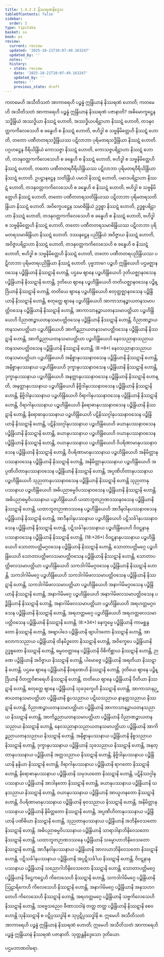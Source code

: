 ```yaml
---
title: 1.4.2.3 နိဿရဏနိဒ္ဒေသ
tableOfContents: false
sidebar:
  order: 3
type: tipitaka
basket: su
book: ps
review:
  current: review
  updated: '2025-10-21T10:07:49.163247'
  updated_by: ''
  notes: ''
  history:
  - state: review
    date: '2025-10-21T10:07:49.163247'
    updated_by: ''
    notes: ''
    previous_state: draft
---
```



<DynamicBreadcrumb />


<ReviewStatus review={frontmatter.review} showDetails={true} />

<HypothesisAnnotation frontmatter={frontmatter} />

<Division number="191" book="ps" e="ch" v="26" p="207">

<Paragraph number="1035" book="ps">
ကတမေဟိ အသီတိသတံ အာကာရေဟိ ပဉ္စန္နံ ဣန္ဒြိယာနံ နိဿရဏံ ဟောတိ; ကတမေဟိ အသီတိသတံ အာကာရေဟိ ပဉ္စန္နံ ဣန္ဒြိယာနံ နိဿရဏံ ပဇာနာတိ?
</Paragraph>

<Paragraph number="1036" book="ps">
အဓိမောက္ခဋ္ဌေန သဒ္ဓိန္ဒြိယံ အဿဒ္ဓိယာ နိဿဋံ ဟောတိ, အဿဒ္ဓိယပရိဠာဟာ နိဿဋံ ဟောတိ, တဒနုဝတ္တကကိလေသေဟိ စ ခန္ဓေဟိ စ နိဿဋံ ဟောတိ, ဗဟိဒ္ဓါ စ သဗ္ဗနိမိတ္တေဟိ နိဿဋံ ဟောတိ, တတော ပဏီတတရသဒ္ဓိန္ဒြိယဿ ပဋိလာဘာ ပုရိမတရသဒ္ဓိန္ဒြိယာ နိဿဋံ ဟောတိ.
</Paragraph>

<Paragraph number="1037" book="ps">
ပဂ္ဂဟဋ္ဌေန ဝီရိယိန္ဒြိယံ ကောသဇ္ဇာ နိဿဋံ ဟောတိ, ကောသဇ္ဇပရိဠာဟာ နိဿဋံ ဟောတိ, တဒနုဝတ္တကကိလေသေဟိ စ ခန္ဓေဟိ စ နိဿဋံ ဟောတိ, ဗဟိဒ္ဓါ စ သဗ္ဗနိမိတ္တေဟိ နိဿဋံ ဟောတိ, တတော ပဏီတတရဝီရိယိန္ဒြိယဿ ပဋိလာဘာ ပုရိမတရဝီရိယိန္ဒြိယာ နိဿဋံ ဟောတိ.
</Paragraph>

<Paragraph number="1038" book="ps">
ဥပဋ္ဌာနဋ္ဌေန သတိန္ဒြိယံ ပမာဒါ နိဿဋံ ဟောတိ, ပမာဒပရိဠာဟာ နိဿဋံ ဟောတိ, တဒနုဝတ္တကကိလေသေဟိ စ ခန္ဓေဟိ စ နိဿဋံ ဟောတိ, ဗဟိဒ္ဓါ စ သဗ္ဗနိမိတ္တေဟိ နိဿဋံ ဟောတိ, တတော ပဏီတတရသတိန္ဒြိယဿ ပဋိလာဘာ ပုရိမတရသတိန္ဒြိယာ နိဿဋံ ဟောတိ.
</Paragraph>

<Paragraph number="1039" book="ps">
အဝိက္ခေပဋ္ဌေန သမာဓိန္ဒြိယံ ဥဒ္ဓစ္စာ နိဿဋံ ဟောတိ, ဥဒ္ဓစ္စပရိဠာဟာ နိဿဋံ ဟောတိ, တဒနုဝတ္တကကိလေသေဟိ စ ခန္ဓေဟိ စ နိဿဋံ ဟောတိ, ဗဟိဒ္ဓါ စ သဗ္ဗနိမိတ္တေဟိ နိဿဋံ ဟောတိ, တတော ပဏီတတရသမာဓိန္ဒြိယဿ ပဋိလာဘာ ပုရိမတရသမာဓိန္ဒြိယာ နိဿဋံ ဟောတိ.
</Paragraph>

<Paragraph number="1040" book="ps">
ဒဿနဋ္ဌေန ပညိန္ဒြိယံ အဝိဇ္ဇာယ နိဿဋံ ဟောတိ, အဝိဇ္ဇာပရိဠာဟာ နိဿဋံ ဟောတိ, တဒနုဝတ္တကကိလေသေဟိ စ ခန္ဓေဟိ စ နိဿဋံ ဟောတိ, ဗဟိဒ္ဓါ စ သဗ္ဗနိမိတ္တေဟိ နိဿဋံ ဟောတိ, တတော ပဏီတတရပညိန္ဒြိယဿ ပဋိလာဘာ ပုရိမတရပညိန္ဒြိယာ နိဿဋံ ဟောတိ.
</Paragraph>

</Division>
<Division number="192" book="ps" e="ch" v="26" p="207">

<Paragraph number="1041" book="ps">
ပုဗ္ဗဘာဂေ ပဉ္စဟိ ဣန္ဒြိယေဟိ ပဌမဇ္ဈာနဝသေန ပဉ္စိန္ဒြိယာနိ နိဿဋာနိ ဟောန္တိ, ပဌမေ ဈာနေ ပဉ္စဟိန္ဒြိယေဟိ ဒုတိယဇ္ဈာနဝသေန ပဉ္စိန္ဒြိယာနိ နိဿဋာနိ ဟောန္တိ, ဒုတိယေ ဈာနေ ပဉ္စဟိန္ဒြိယေဟိ တတိယဇ္ဈာနဝသေန ပဉ္စိန္ဒြိယာနိ နိဿဋာနိ ဟောန္တိ, တတိယေ ဈာနေ ပဉ္စဟိန္ဒြိယေဟိ စတုတ္ထဇ္ဈာနဝသေန ပဉ္စိန္ဒြိယာနိ နိဿဋာနိ ဟောန္တိ, စတုတ္ထေ ဈာနေ ပဉ္စဟိန္ဒြိယေဟိ အာကာသာနဉ္စာယတနသမာပတ္တိဝသေန ပဉ္စိန္ဒြိယာနိ နိဿဋာနိ ဟောန္တိ, အာကာသာနဉ္စာယတနသမာပတ္တိယာ ပဉ္စဟိန္ဒြိယေဟိ ဝိညာဏဉ္စာယတနသမာပတ္တိဝသေန ပဉ္စိန္ဒြိယာနိ နိဿဋာနိ ဟောန္တိ, ဝိညာဏဉ္စာယတနသမာပတ္တိယာ ပဉ္စဟိန္ဒြိယေဟိ အာကိဉ္စညာယတနသမာပတ္တိဝသေန ပဉ္စိန္ဒြိယာနိ နိဿဋာနိ ဟောန္တိ, အာကိဉ္စညာယတနသမာပတ္တိယာ ပဉ္စဟိန္ဒြိယေဟိ နေဝသညာနာသညာယတနသမာပတ္တိဝသေန ပဉ္စိန္ဒြိယာနိ နိဿဋာနိ ဟောန္တိ. (8:*8*)
</Paragraph>

<Paragraph number="1042" book="ps">
နေဝသညာနာသညာယတနသမာပတ္တိယာ ပဉ္စဟိန္ဒြိယေဟိ အနိစ္စာနုပဿနာဝသေန ပဉ္စိန္ဒြိယာနိ နိဿဋာနိ ဟောန္တိ, အနိစ္စာနုပဿနာယ ပဉ္စဟိန္ဒြိယေဟိ ဒုက္ခာနုပဿနာဝသေန ပဉ္စိန္ဒြိယာနိ နိဿဋာနိ ဟောန္တိ, ဒုက္ခာနုပဿနာယ ပဉ္စဟိန္ဒြိယေဟိ အနတ္တာနုပဿနာဝသေန ပဉ္စိန္ဒြိယာနိ နိဿဋာနိ ဟောန္တိ, အနတ္တာနုပဿနာယ ပဉ္စဟိန္ဒြိယေဟိ နိဗ္ဗိဒါနုပဿနာဝသေန ပဉ္စိန္ဒြိယာနိ နိဿဋာနိ ဟောန္တိ, နိဗ္ဗိဒါနုပဿနာယ ပဉ္စဟိန္ဒြိယေဟိ ဝိရာဂါနုပဿနာဝသေန ပဉ္စိန္ဒြိယာနိ နိဿဋာနိ ဟောန္တိ, ဝိရာဂါနုပဿနာယ ပဉ္စဟိန္ဒြိယေဟိ နိရောဓာနုပဿနာဝသေန ပဉ္စိန္ဒြိယာနိ နိဿဋာနိ ဟောန္တိ, နိရောဓာနုပဿနာယ ပဉ္စဟိန္ဒြိယေဟိ ပဋိနိဿဂ္ဂါနုပဿနာဝသေန ပဉ္စိန္ဒြိယာနိ နိဿဋာနိ ဟောန္တိ, ပဋိနိဿဂ္ဂါနုပဿနာယ ပဉ္စဟိန္ဒြိယေဟိ ခယာနုပဿနာဝသေန ပဉ္စိန္ဒြိယာနိ နိဿဋာနိ ဟောန္တိ, ခယာနုပဿနာယ ပဉ္စဟိန္ဒြိယေဟိ ဝယာနုပဿနာဝသေန ပဉ္စိန္ဒြိယာနိ နိဿဋာနိ ဟောန္တိ, ဝယာနုပဿနာယ ပဉ္စဟိန္ဒြိယေဟိ ဝိပရိဏာမာနုပဿနာဝသေန ပဉ္စိန္ဒြိယာနိ နိဿဋာနိ ဟောန္တိ, ဝိပရိဏာမာနုပဿနာယ ပဉ္စဟိန္ဒြိယေဟိ အနိမိတ္တာနုပဿနာဝသေန ပဉ္စိန္ဒြိယာနိ နိဿဋာနိ ဟောန္တိ, အနိမိတ္တာနုပဿနာယ ပဉ္စဟိန္ဒြိယေဟိ အပ္ပဏိဟိတာနုပဿနာဝသေန ပဉ္စိန္ဒြိယာနိ နိဿဋာနိ ဟောန္တိ, အပ္ပဏိဟိတာနုပဿနာယ ပဉ္စဟိန္ဒြိယေဟိ သုညတာနုပဿနာဝသေန ပဉ္စိန္ဒြိယာနိ နိဿဋာနိ ဟောန္တိ သုညတာနုပဿနာယ ပဉ္စဟိန္ဒြိယေဟိ အဓိပညာဓမ္မဝိပဿနာဝသေန ပဉ္စိန္ဒြိယာနိ နိဿဋာနိ ဟောန္တိ. အဓိပညာဓမ္မဝိပဿနာယ ပဉ္စဟိန္ဒြိယေဟိ ယထာဘူတဉာဏဒဿနဝသေန ပဉ္စိန္ဒြိယာနိ နိဿဋာနိ ဟောန္တိ, ယထာဘူတဉာဏဒဿနေ ပဉ္စဟိန္ဒြိယေဟိ အာဒီနဝါနုပဿနာဝသေန ပဉ္စိန္ဒြိယာနိ နိဿဋာနိ ဟောန္တိ, အာဒီနဝါနုပဿနာယ ပဉ္စဟိန္ဒြိယေဟိ ပဋိသင်္ခါနုပဿနာဝသေန ပဉ္စိန္ဒြိယာနိ နိဿဋာနိ ဟောန္တိ, ပဋိသင်္ခါနုပဿနာယ ပဉ္စဟိန္ဒြိယေဟိ ဝိဝဋ္ဋနာနုပဿနာဝသေန ပဉ္စိန္ဒြိယာနိ နိဿဋာနိ ဟောန္တိ. (18:*26*)
</Paragraph>

<Paragraph number="1043" book="ps">
ဝိဝဋ္ဋနာနုပဿနာယ ပဉ္စဟိန္ဒြိယေဟိ သောတာပတ္တိမဂ္ဂဝသေန ပဉ္စိန္ဒြိယာနိ နိဿဋာနိ ဟောန္တိ, သောတာပတ္တိမဂ္ဂေ ပဉ္စဟိန္ဒြိယေဟိ သောတာပတ္တိဖလသမာပတ္တိဝသေန ပဉ္စိန္ဒြိယာနိ နိဿဋာနိ ဟောန္တိ, သောတာပတ္တိဖလသမာပတ္တိယာ ပဉ္စဟိန္ဒြိယေဟိ သကဒါဂါမိမဂ္ဂဝသေန ပဉ္စိန္ဒြိယာနိ နိဿဋာနိ ဟောန္တိ, သကဒါဂါမိမဂ္ဂေ ပဉ္စဟိန္ဒြိယေဟိ သကဒါဂါမိဖလသမာပတ္တိဝသေန ပဉ္စိန္ဒြိယာနိ နိဿဋာနိ ဟောန္တိ, သကဒါဂါမိဖလသမာပတ္တိယာ ပဉ္စဟိန္ဒြိယေဟိ အနာဂါမိမဂ္ဂဝသေန ပဉ္စိန္ဒြိယာနိ နိဿဋာနိ ဟောန္တိ, အနာဂါမိမဂ္ဂေ ပဉ္စဟိန္ဒြိယေဟိ အနာဂါမိဖလသမာပတ္တိဝသေန ပဉ္စိန္ဒြိယာနိ နိဿဋာနိ ဟောန္တိ, အနာဂါမိဖလသမာပတ္တိယာ ပဉ္စဟိန္ဒြိယေဟိ အရဟတ္တမဂ္ဂဝသေန ပဉ္စိန္ဒြိယာနိ နိဿဋာနိ ဟောန္တိ, အရဟတ္တမဂ္ဂေ ပဉ္စဟိန္ဒြိယေဟိ အရဟတ္တဖလသမာပတ္တိဝသေန ပဉ္စိန္ဒြိယာနိ နိဿဋာနိ ဟောန္တိ. (8:*34*)
</Paragraph>

<Paragraph number="1044" book="ps">
နေက္ခမ္မေ ပဉ္စိန္ဒြိယာနိ ကာမစ္ဆန္ဒတော နိဿဋာနိ ဟောန္တိ, အဗျာပါဒေ ပဉ္စိန္ဒြိယာနိ ဗျာပါဒတော နိဿဋာနိ ဟောန္တိ, အာလောကသညာယ ပဉ္စိန္ဒြိယာနိ ထိနမိဒ္ဓတော နိဿဋာနိ ဟောန္တိ, အဝိက္ခေပေ ပဉ္စိန္ဒြိယာနိ ဥဒ္ဓစ္စတော နိဿဋာနိ ဟောန္တိ, ဓမ္မဝဝတ္ထာနေ ပဉ္စိန္ဒြိယာနိ ဝိစိကိစ္ဆာယ နိဿဋာနိ ဟောန္တိ, ဉာဏေ ပဉ္စိန္ဒြိယာနိ အဝိဇ္ဇာယ နိဿဋာနိ ဟောန္တိ, ပါမောဇ္ဇေ ပဉ္စိန္ဒြိယာနိ အရတိယာ နိဿဋာနိ ဟောန္တိ.
</Paragraph>

</Division>
<Division number="193" book="ps" e="ch" v="26" p="209">

<Paragraph number="1045" book="ps">
ပဌမေ ဈာနေ ပဉ္စိန္ဒြိယာနိ နီဝရဏေဟိ နိဿဋာနိ ဟောန္တိ, ဒုတိယေ ဈာနေ ပဉ္စိန္ဒြိယာနိ ဝိတက္ကဝိစာရေဟိ နိဿဋာနိ ဟောန္တိ, တတိယေ ဈာနေ ပဉ္စိန္ဒြိယာနိ ပီတိယာ နိဿဋာနိ ဟောန္တိ, စတုတ္ထေ ဈာနေ ပဉ္စိန္ဒြိယာနိ သုခဒုက္ခေဟိ နိဿဋာနိ ဟောန္တိ, အာကာသာနဉ္စာယတနသမာပတ္တိယာ ပဉ္စိန္ဒြိယာနိ ရူပသညာယ ပဋိဃသညာယ နာနတ္တသညာယ နိဿဋာနိ ဟောန္တိ, ဝိညာဏဉ္စာယတနသမာပတ္တိယာ ပဉ္စိန္ဒြိယာနိ အာကာသာနဉ္စာယတနသညာယ နိဿဋာနိ ဟောန္တိ, အာကိဉ္စညာယတနသမာပတ္တိယာ ပဉ္စိန္ဒြိယာနိ ဝိညာဏဉ္စာယတနသညာယ နိဿဋာနိ ဟောန္တိ, နေဝသညာနာသညာယတနသမာပတ္တိယာ ပဉ္စိန္ဒြိယာနိ အာကိဉ္စညာယတနသညာယ နိဿဋာနိ ဟောန္တိ.
</Paragraph>

<Paragraph number="1046" book="ps">
အနိစ္စာနုပဿနာယ ပဉ္စိန္ဒြိယာနိ နိစ္စသညာယ နိဿဋာနိ ဟောန္တိ, ဒုက္ခာနုပဿနာယ ပဉ္စိန္ဒြိယာနိ သုခသညာယ နိဿဋာနိ ဟောန္တိ, အနတ္တာနုပဿနာယ ပဉ္စိန္ဒြိယာနိ အတ္တသညာယ နိဿဋာနိ ဟောန္တိ, နိဗ္ဗိဒါနုပဿနာယ ပဉ္စိန္ဒြိယာနိ နန္ဒိယာ နိဿဋာနိ ဟောန္တိ, ဝိရာဂါနုပဿနာယ ပဉ္စိန္ဒြိယာနိ ရာဂတော နိဿဋာနိ ဟောန္တိ, နိရောဓာနုပဿနာယ ပဉ္စိန္ဒြိယာနိ သမုဒယတော နိဿဋာနိ ဟောန္တိ, ပဋိနိဿဂ္ဂါနုပဿနာယ ပဉ္စိန္ဒြိယာနိ အာဒါနတော နိဿဋာနိ ဟောန္တိ, ခယာနုပဿနာယ ပဉ္စိန္ဒြိယာနိ ဃနသညာယ နိဿဋာနိ ဟောန္တိ, ဝယာနုပဿနာယ ပဉ္စိန္ဒြိယာနိ အာယူဟနတော နိဿဋာနိ ဟောန္တိ, ဝိပရိဏာမာနုပဿနာယ ပဉ္စိန္ဒြိယာနိ ဓုဝသညာယ နိဿဋာနိ ဟောန္တိ, အနိမိတ္တာနုပဿနာယ ပဉ္စိန္ဒြိယာနိ နိမိတ္တတော နိဿဋာနိ ဟောန္တိ, အပ္ပဏိဟိတာနုပဿနာယ ပဉ္စိန္ဒြိယာနိ ပဏိဓိယာ နိဿဋာနိ ဟောန္တိ, သုညတာနုပဿနာယ ပဉ္စိန္ဒြိယာနိ အဘိနိဝေသတော နိဿဋာနိ ဟောန္တိ. အဓိပညာဓမ္မဝိပဿနာယ ပဉ္စိန္ဒြိယာနိ သာရာဒါနာဘိနိဝေသတော နိဿဋာနိ ဟောန္တိ, ယထာဘူတဉာဏဒဿနေ ပဉ္စိန္ဒြိယာနိ သမ္မောဟာဘိနိဝေသတော နိဿဋာနိ ဟောန္တိ, အာဒီနဝါနုပဿနာယ ပဉ္စိန္ဒြိယာနိ အာလယာဘိနိဝေသတော နိဿဋာနိ ဟောန္တိ, ပဋိသင်္ခါနုပဿနာယ ပဉ္စိန္ဒြိယာနိ အပ္ပဋိသင်္ခါယ နိဿဋာနိ ဟောန္တိ, ဝိဝဋ္ဋနာနုပဿနာယ ပဉ္စိန္ဒြိယာနိ သညောဂါဘိနိဝေသတော နိဿဋာနိ ဟောန္တိ.
</Paragraph>

<Paragraph number="1047" book="ps">
သောတာပတ္တိမဂ္ဂေ ပဉ္စိန္ဒြိယာနိ ဒိဋ္ဌေကဋ္ဌေဟိ ကိလေသေဟိ နိဿဋာနိ ဟောန္တိ, သကဒါဂါမိမဂ္ဂေ ပဉ္စိန္ဒြိယာနိ ဩဠာရိကေဟိ ကိလေသေဟိ နိဿဋာနိ ဟောန္တိ, အနာဂါမိမဂ္ဂေ ပဉ္စိန္ဒြိယာနိ အနုသဟဂတေဟိ ကိလေသေဟိ နိဿဋာနိ ဟောန္တိ, အရဟတ္တမဂ္ဂေ ပဉ္စိန္ဒြိယာနိ သဗ္ဗကိလေသေဟိ နိဿဋာနိ ဟောန္တိ, သဗ္ဗေသညေဝ ခီဏာသဝါနံ တတ္ထ တတ္ထ ပဉ္စိန္ဒြိယာနိ နိဿဋာနိ စေဝ ဟောန္တိ သုနိဿဋာနိ စ ပဋိပ္ပဿဒ္ဓါနိ စ သုပ္ပဋိပ္ပဿဒ္ဓါနိ စ.
</Paragraph>

<Paragraph number="1048" book="ps">
ဣမေဟိ အသီတိသတံ အာကာရေဟိ ပဉ္စန္နံ ဣန္ဒြိယာနံ နိဿရဏံ ဟောတိ; ဣမေဟိ အသီတိသတံ အာကာရေဟိ ပဉ္စန္နံ ဣန္ဒြိယာနံ နိဿရဏံ ပဇာနာတိ.

</Paragraph>
</Division>

<Paragraph number="1049" type="center" book="ps">
သုတ္တန္တနိဒ္ဒေသော ဒုတိယော.

  
ပဌမဘာဏဝါရော.
</Paragraph>
